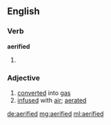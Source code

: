 ==English==

===Verb===
'''aerified'''

# {{past of|aerify}}

===Adjective===
{{en-adj}}

# [[converted]] into [[gas]]
# [[infused]] with [[air]]; [[aerated]]

[[de:aerified]]
[[mg:aerified]]
[[ml:aerified]]